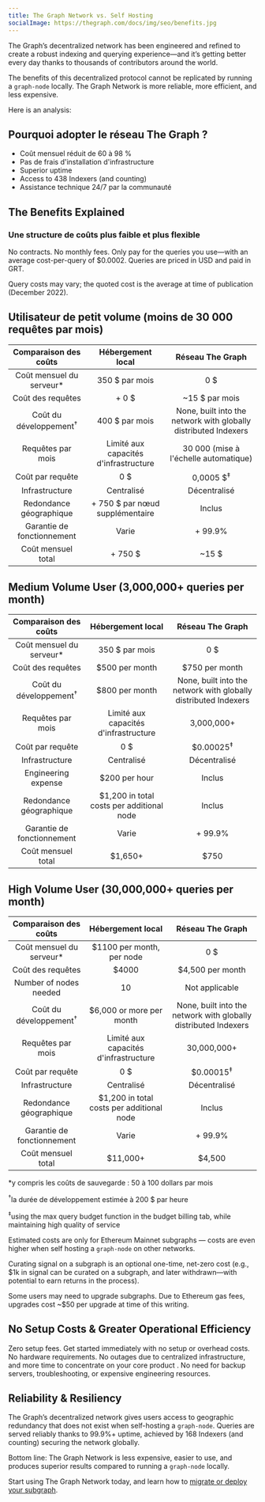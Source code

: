 ```yaml
---
title: The Graph Network vs. Self Hosting
socialImage: https://thegraph.com/docs/img/seo/benefits.jpg
---
```


The Graph’s decentralized network has been engineered and refined to create a robust indexing and querying experience—and it’s getting better every day thanks to thousands of contributors around the world.

The benefits of this decentralized protocol cannot be replicated by running a `graph-node` locally. The Graph Network is more reliable, more efficient, and less expensive.

Here is an analysis:

## Pourquoi adopter le réseau The Graph ?

- Coût mensuel réduit de 60 à 98 %
- Pas de frais d'installation d'infrastructure
- Superior uptime
- Access to 438 Indexers (and counting)
- Assistance technique 24/7 par la communauté

## The Benefits Explained

### Une structure de coûts plus faible et plus flexible

No contracts. No monthly fees. Only pay for the queries you use—with an average cost-per-query of $0.0002. Queries are priced in USD and paid in GRT.

Query costs may vary; the quoted cost is the average at time of publication (December 2022).

## Utilisateur de petit volume (moins de 30 000 requêtes par mois)

| Comparaison des coûts | Hébergement local | Réseau The Graph |
| :-: | :-: | :-: |
| Coût mensuel du serveur\* | 350 $ par mois | 0 $ |
| Coût des requêtes | + 0 $ | ~15 $ par mois |
| Coût du développement<sup>†</sup> | 400 $ par mois | None, built into the network with globally distributed Indexers |
| Requêtes par mois | Limité aux capacités d'infrastructure | 30 000 (mise à l'échelle automatique) |
| Coût par requête | 0 $ | 0,0005 $<sup>‡</sup> |
| Infrastructure | Centralisé | Décentralisé |
| Redondance géographique | + 750 $ par nœud supplémentaire | Inclus |
| Garantie de fonctionnement | Varie | + 99.9% |
| Coût mensuel total | <span className="highlight-row" />+ 750 $ | ~15 $ |

## Medium Volume User (3,000,000+ queries per month)

| Comparaison des coûts | Hébergement local | Réseau The Graph |
| :-: | :-: | :-: |
| Coût mensuel du serveur\* | 350 $ par mois | 0 $ |
| Coût des requêtes | $500 per month | $750 per month |
| Coût du développement<sup>†</sup> | $800 per month | None, built into the network with globally distributed Indexers |
| Requêtes par mois | Limité aux capacités d'infrastructure | 3,000,000+ |
| Coût par requête | 0 $ | $0.00025<sup>‡</sup> |
| Infrastructure | Centralisé | Décentralisé |
| Engineering expense | $200 per hour | Inclus |
| Redondance géographique | $1,200 in total costs per additional node | Inclus |
| Garantie de fonctionnement | Varie | + 99.9% |
| Coût mensuel total | <span className="highlight-row" /> $1,650+ | $750 |

## High Volume User (30,000,000+ queries per month)

| Comparaison des coûts | Hébergement local | Réseau The Graph |
| :-: | :-: | :-: |
| Coût mensuel du serveur\* | $1100 per month, per node | 0 $ |
| Coût des requêtes | $4000 | $4,500 per month |
| Number of nodes needed | 10 | Not applicable |
| Coût du développement<sup>†</sup> | $6,000 or more per month | None, built into the network with globally distributed Indexers |
| Requêtes par mois | Limité aux capacités d'infrastructure | 30,000,000+ |
| Coût par requête | 0 $ | $0.00015<sup>‡</sup> |
| Infrastructure | Centralisé | Décentralisé |
| Redondance géographique | $1,200 in total costs per additional node | Inclus |
| Garantie de fonctionnement | Varie | + 99.9% |
| Coût mensuel total | <span className="highlight-row" /> $11,000+ | $4,500 |

\*y compris les coûts de sauvegarde : 50 à 100 dollars par mois

<sup>†</sup>la durée de développement estimée à 200 $ par heure

<sup>‡</sup>using the max query budget function in the budget billing tab, while maintaining high quality of service

Estimated costs are only for Ethereum Mainnet subgraphs — costs are even higher when self hosting a `graph-node` on other networks.

Curating signal on a subgraph is an optional one-time, net-zero cost (e.g., $1k in signal can be curated on a subgraph, and later withdrawn—with potential to earn returns in the process).

Some users may need to upgrade subgraphs. Due to Ethereum gas fees, upgrades cost ~$50 per upgrade at time of this writing.

## No Setup Costs & Greater Operational Efficiency

Zero setup fees. Get started immediately with no setup or overhead costs. No hardware requirements. No outages due to centralized infrastructure, and more time to concentrate on your core product . No need for backup servers, troubleshooting, or expensive engineering resources.

## Reliability & Resiliency

The Graph’s decentralized network gives users access to geographic redundancy that does not exist when self-hosting a `graph-node`. Queries are served reliably thanks to 99.9%+ uptime, achieved by 168 Indexers (and counting) securing the network globally.

Bottom line: The Graph Network is less expensive, easier to use, and produces superior results compared to running a `graph-node` locally.

Start using The Graph Network today, and learn how to [migrate or deploy your subgraph](https://thegraph.com/blog/how-to-migrate-ethereum-subgraph).
